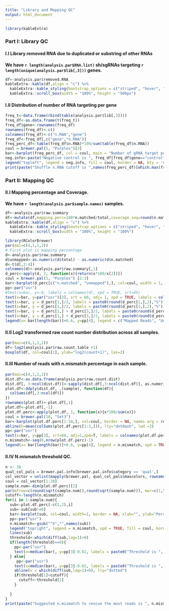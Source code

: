 ```yaml
---
title: "Library and Mapping QC"
output: html_document
---
```

```r
library(kableExtra)
```

### Part I: Library QC

#### I.I Library removed RNA due to duplicated or substring of other RNAs

**We have `r length(analysis.par$RNA.list)` sh/sgRNAs targeting `r length(unique(analysis.par$lib[,3]))` genes.**

```r
df<-analysis.par$removed.RNA
kableExtra::kable(df,align = "c") %>%
  kableExtra::kable_styling(bootstrap_options = c("striped", "hover", "condensed")) %>%
  kableExtra::scroll_box(width = "100%", height = "500px")
```

#### I.II Distribution of number of RNA targeting per gene

```r
freq_t<-data.frame(rbind(table(analysis.par$lib[,3])))
freq_df<-as.data.frame(t(freq_t))
freq_df$gene<-rownames(freq_df)
rownames(freq_df)<-c()
colnames(freq_df)<-c("n.RNA","gene")
freq_df<-freq_df[,c("gene","n.RNA")]
freq_perc_df<-table(freq_df$n.RNA)*100/sum(table(freq_df$n.RNA))
coul = brewer.pal(5, "Purples")[3]
bar<-barplot(freq_perc_df, col = coul, main = "Number of gRNA target per Gene", ylab = "Percentage %")
neg.info<-paste("Negative control is ", freq_df[freq_df$gene=="control", "n.RNA"])
legend("topleft", legend = neg.info, fill = coul, border = NA, bty = 'n', cex = 1.5)
print(paste("Shuffle n.RNA cutoff is ",names(freq_perc_df)[which.max(freq_perc_df)]))
```

### Part II: Mapping QC

#### II.I Mapping percentage and Coverage.

**We have `r length(analysis.par$sample.names)` samples. **

```r
df<-analysis.par$raw.summary
df<-mutate(df,mapping.perc=100*n.matched/total,coverage.seq=round(n.matched/nrow(analysis.par$raw.count.table)))
kableExtra::kable(df,align = "c") %>%
  kableExtra::kable_styling(bootstrap_options = c("striped", "hover", "condensed")) %>%
  kableExtra::scroll_box(width = "100%", height = "100%")
```


```r
library(RColorBrewer)
par(mai=c(4,1,1,2))
# First plot is mapping percentage
d<-analysis.par$raw.summary
d$unmapped<-as.numeric(d$total) - as.numeric(d$n.matched)
d<-t(d[,2:4])
colnames(d)<-analysis.par$raw.summary[,1]
d_perc<-apply(d, 2, function(x){return(x*100/x[2])})
coul = brewer.pal(5, "Purples") [2:3]
bar<-barplot(d_perc[c("n.matched", "unmapped"),], col=coul, width = 1, border = NA, names.arg = rep("", ncol(d_perc)))
pp<-par("usr")
#text(x=bar, y=-8, labels = colnames(d), xpd = TRUE, srt=45)
text(x=bar, y=par("usr")[3], srt = 60, adj= 1, xpd = TRUE, labels = colnames(d))
text(x=bar, y = d_perc[1,]/2, labels = paste0(round(d_perc[1,],2),"%"))
text(x=bar, y = d_perc[1,]/2, labels = paste0(round(d_perc[1,],2),"%"))
text(x=bar, y = d_perc[1,] + d_perc[3,]/2, labels = paste0(round(d_perc[3,],2),"%"))
text(x=bar, y = d_perc[1,] + d_perc[3,]/2, labels = paste0(round(d_perc[3,],2),"%"))
legend(x= bar[length(bar)]+0.6, y=pp[4], legend = c("Mapped Reads", "Unmapped Reads"), xpd = TRUE, fill = coul, border = NA, bty = 'n')

```

#### II.II Log2 transformed raw count number distribution across all samples.

```r
par(mai=c(4,1,1,1))
df<-log2(analysis.par$raw.count.table +1)
boxplot(df, col=coul[1], ylab="log2(count+1)", las=2)

```

#### II.III Number of reads with n.mismatch percentage in each sample.
```r
par(mai=c(4,1,1,1))
dist.df<-as.data.frame(analysis.par$raw.count.dist)
dist.df[, 3:ncol(dist.df)]<-sapply(dist.df[,3:ncol(dist.df)], as.numeric)
plot.df<-ddply(dist.df, .(sample), function(df){
  colSums(df[,3:ncol(df)])
})
rownames(plot.df)<-plot.df[,1]
plot.df<-plot.df[,-1]
plot.df.perc<-apply(plot.df, 1, function(x){x*100/sum(x)})
coul = brewer.pal(10, "Set3")
bar<-barplot(plot.df.perc[1:10,], col=coul, border = NA, names.arg = rep("", ncol(d_perc)), ylim=c(0,100), ylab="Percentage %")
abline(h=mean(colSums(plot.df.perc[1:3,])), lty="dotdash", lwd =3)
pp<-par("usr")
text(x=bar, y=pp[3], srt=60, adj=1,xpd=T, labels = colnames(plot.df.perc))
n.mismatch<-seq(0,nrow(plot.df.perc)-1)
legend(x= bar[length(bar)]+0.6, y=pp[4], legend = n.mismatch, xpd = TRUE, fill = coul, border = NA, bty = 'n',title = "n.mismatch", ncol = 2)

```

#### II.IV N.mismatch threshold QC.

```r
n <- 30
qual_col_pals = brewer.pal.info[brewer.pal.info$category == 'qual',]
col_vector = unlist(mapply(brewer.pal, qual_col_pals$maxcolors, rownames(qual_col_pals)))
coul = col_vector[1:20]
sample.num<-dim(plot.df.perc)[2]
par(mfrow=c(round(sqrt(sample.num)),round(sqrt(sample.num))), mar=c(1,5,2,0), oma=c(2,2,1,3))
cutoff<-length(n.mismatch)
for(i in 1:sample.num){
  sub<-plot.df.perc[-c(1,2),i]
  sub<-sub[sub!=0]
  bar<-barplot(sub, col=coul, width=1, border = NA, xlab="", ylab="Percentage %", names.arg = "", main=analysis.par$sample.names[i])
  pp<-par("usr")
  n.mismatch<-gsub("^X","",names(sub))
  legend("topright", legend = n.mismatch, xpd = TRUE, fill = coul, border = NA, bty = 'n',title = "n.mismatch", ncol=2)
  lines(sub)
  threshold<-which(diff(sub,lag=1)>0)
  if(length(threshold)==0){
    pp<-par("usr")
    text(x=median(bar), y=pp[3]-0.02, labels = paste0("Threshold is ", n.mismatch[length(n.mismatch)]), xpd=TRUE, cex = 1.5, col="red")
  } else{
     pp<-par("usr")
    text(x=median(bar), y=pp[3]-0.02, labels = paste0("Threshold is ", n.mismatch[threshold]), xpd=TRUE, cex=1.5, col="red")
    abline(v = which(diff(sub,lag=1)>0), lty="dotted")
    if(threshold[1]<cutoff){
      cutoff<-threshold[1]
    }
    
  }
}
print(paste("Suggested n.mismatch to rescue the most reads is ", n.mismatch[cutoff]))
```







